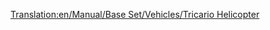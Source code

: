 [[Translation:en/Manual/Base Set/Vehicles/Tricario Helicopter]]
{{hu/Navbox Légi járművek}}
{{hu/Helikopterek|Name=Tricario Helikopter
|Image=[[File:en/SikorskyHelicopter.png|Tricario Helicopter]]
|Cost=30,761 (61,522)
|Speed=322 km/h (200 MPH)
|Annual=2,278 (4,556)
|Designed=1957
|Lifespan=20
|Capacity=40 utas és 15 csomag levél
|Description=A Tricario helikopter az első helikopter.
|Real-life=Sikorsky S-62 Helikopter 
}}